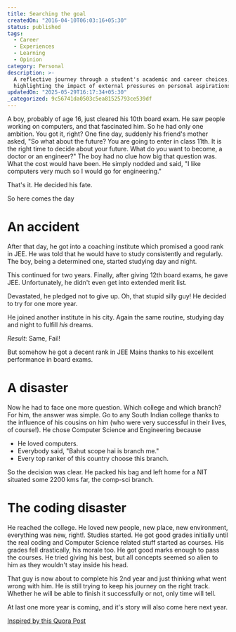 ```yaml
---
title: Searching the goal
createdOn: "2016-04-10T06:03:16+05:30"
status: published
tags:
  - Career
  - Experiences
  - Learning
  - Opinion
category: Personal
description: >-
  A reflective journey through a student's academic and career choices,
  highlighting the impact of external pressures on personal aspirations.
updatedOn: "2025-05-29T16:17:34+05:30"
_categorized: 9c56741da0503c5ea81525793ce539df
---
```


A boy, probably of age 16, just cleared his 10th board exam. He saw people
working on computers, and that fascinated him. So he had only one ambition. You
got it, right? One fine day, suddenly his friend's mother asked, "So what about
the future? You are going to enter in class 11th. It is the right time to decide
about your future. What do you want to become, a doctor or an engineer?" The boy
had no clue how big that question was. What the cost would have been. He simply
nodded and said, "I like computers very much so I would go for engineering."

That's it. He decided his fate.

So here comes the day

# An accident

After that day, he got into a coaching institute which promised a good rank in
JEE. He was told that he would have to study consistently and regularly. The
boy, being a determined one, started studying day and night.

This continued for two years. Finally, after giving 12th board exams, he gave
JEE. Unfortunately, he didn't even get into extended merit list.

Devastated, he pledged not to give up. Oh, that stupid silly guy! He decided to
try for one more year.

He joined another institute in his city. Again the same routine, studying day
and night to fulfill _his_ dreams.

_Result_: Same, Fail!

But somehow he got a decent rank in JEE Mains thanks to his excellent
performance in board exams.

# A disaster

Now he had to face one more question. Which college and which branch? For him,
the answer was simple. Go to any South Indian college thanks to the influence of
his cousins on him (who were very successful in their lives, of course!). He
chose Computer Science and Engineering because

- He loved computers.
- Everybody said, "Bahut scope hai is branch me."
- Every top ranker of this country choose this branch.

So the decision was clear. He packed his bag and left home for a NIT situated
some 2200 kms far, the comp-sci branch.

# The coding disaster

He reached the college. He loved new people, new place, new environment,
everything was new, right!. Studies started. He got good grades initially until
the real coding and Computer Science related stuff started as courses. His
grades fell drastically, his morale too. He got good marks enough to pass the
courses. He tried giving his best, but all concepts seemed so alien to him as
they wouldn't stay inside his head.

That guy is now about to complete his 2nd year and just thinking what went wrong
with him. He is still trying to keep his journey on the right track. Whether he
will be able to finish it successfully or not, only time will tell.

At last one more year is coming, and it's story will also come here next year.

[Inspired by this Quora Post](https://www.quora.com/What-were-you-once-that-youll-never-be-again/answer/Nishant-Kumar-187?srid=8MaF&share=8df79cac)
